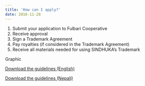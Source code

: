 ```yaml
---
title: 'How can I apply?'
date: 2016-11-28
---
```




1. Submit your application to Fulbari Cooperative
2. Receive approval
3. Sign a Trademark Agreement
4. Pay royalties (if considered in the Trademark Agreement)
5. Receive all materials needed for using SINDHUKA’s Trademark

Graphic

[Download the guidelines (English)](guidelines/SINDHUKA_Collective_Trademark_Regulation_EN.pdf)

[Download the guidelines (Nepali)](guidelines/SINDHUKA_Collective_Trademark_Regulation_NE.pdf)




